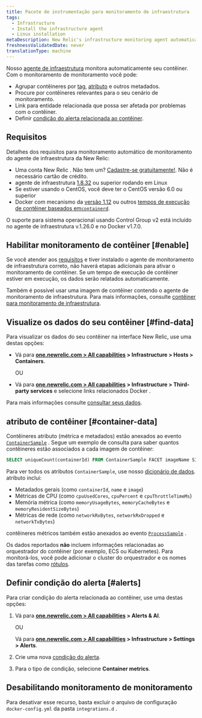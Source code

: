 ```yaml
---
title: Pacote de instrumentação para monitoramento de infraestrutura
tags:
  - Infrastructure
  - Install the infrastructure agent
  - Linux installation
metaDescription: New Relic's infrastructure monitoring agent automatically instruments container runtimes to collect container metrics and metadata.
freshnessValidatedDate: never
translationType: machine
---
```


Nosso [agente de infraestrutura](/docs/welcome-new-relic-infrastructure) monitora automaticamente seu contêiner. Com o monitoramento de monitoramento você pode:

* Agrupar contêineres por [tag](/docs/new-relic-one/use-new-relic-one/core-concepts/tagging-use-tags-organize-group-what-you-monitor), [atributo](#container-data) e outros metadados.
* Procure por contêineres relevantes para o seu cenário de monitoramento.
* Link para entidade relacionada que possa ser afetada por problemas com o contêiner.
* Definir [condição do alerta relacionada ao contêiner](#alerts).

## Requisitos

Detalhes dos requisitos para monitoramento automático de monitoramento do agente de infraestrutura da New Relic:

* Uma conta New Relic . Não tem um? [Cadastre-se gratuitamente!](https://newrelic.com/signup). Não é necessário cartão de crédito.
* agente de infraestrutura [1.8.32](/docs/release-notes/infrastructure-release-notes/infrastructure-agent-release-notes/new-relic-infrastructure-agent-1832) ou superior rodando em Linux
* Se estiver usando o CentOS, você deve ter o CentOS versão 6.0 ou superior
* Docker com mecanismo da [versão 1.12](https://docs.docker.com/engine/release-notes/prior-releases/#1120-2016-07-28) ou outros [tempos de execução de contêiner baseados em`containerd`](https://kubernetes.io/docs/setup/production-environment/container-runtimes).

<Callout variant="important">
  O suporte para sistema operacional usando Control Group v2 está incluído no agente de infraestrutura v.1.26.0 e no Docker v1.7.0.
</Callout>

## Habilitar monitoramento de contêiner [#enable]

Se você atender aos [requisitos](#requirements) e tiver instalado o agente de monitoramento de infraestrutura correto, não haverá etapas adicionais para ativar o monitoramento de contêiner. Se um tempo de execução de contêiner estiver em execução, os dados serão relatados automaticamente.

Também é possível usar uma imagem de contêiner contendo o agente de monitoramento de infraestrutura. Para mais informações, consulte [contêiner para monitoramento de infraestrutura](/docs/infrastructure/install-infrastructure-agent/linux-installation/container-infrastructure-monitoring).

<InstallFeedback/>

## Visualize os dados do seu contêiner [#find-data]

Para visualizar os dados do seu contêiner na interface New Relic, use uma destas opções:

* Vá para <DoNotTranslate>**[one.newrelic.com > All capabilities](https://one.newrelic.com/all-capabilities) > Infrastructure > Hosts > Containers**</DoNotTranslate>.

  OU

* Vá para <DoNotTranslate>**[one.newrelic.com > All capabilities](https://one.newrelic.com/all-capabilities) > Infrastructure > Third-party services**</DoNotTranslate> e selecione links relacionados Docker .

Para mais informações consulte [consultar seus dados](/docs/using-new-relic/data/understand-data/query-new-relic-data).

## atributo de contêiner [#container-data]

Contêineres atributo (métrica e metadados) estão anexados ao evento [`ContainerSample`](/attribute-dictionary/?event=ContainerSample) . Segue um exemplo de consulta para saber quantos contêineres estão associados a cada imagem de contêiner:

```sql
SELECT uniqueCount(containerId) FROM ContainerSample FACET imageName SINCE 1 HOUR AGO TIMESERIES
```

Para ver todos os atributos `ContainerSample`, use nosso [dicionário de dados](/attribute-dictionary/?event=ContainerSample). atributo inclui:

* Metadados gerais (como `containerId`, `name` e `image`)
* Métricas de CPU (como `cpuUsedCores`, `cpuPercent` e `cpuThrottleTimeMs`)
* Memória métrica (como `memoryUsageBytes`, `memoryCacheBytes` e `memoryResidentSizeBytes`)
* Métricas de rede (como `networkRxBytes`, `networkRxDropped` e `networkTxBytes`)

contêineres métricos também estão anexados ao evento [`ProcessSample`](/attribute-dictionary/?event=ProcessSample) .

Os dados reportados **não** incluem informações relacionadas ao orquestrador do contêiner (por exemplo, ECS ou Kubernetes). Para monitorá-los, você pode adicionar o cluster do orquestrador e os nomes das tarefas como [rótulos](https://docs.docker.com/ee/ucp/admin/configure/add-labels-to-cluster-nodes/).

## Definir condição do alerta [#alerts]

Para criar condição do alerta relacionada ao contêiner, use uma destas opções:

1. Vá para <DoNotTranslate>**[one.newrelic.com > All capabilities](https://one.newrelic.com/all-capabilities) > Alerts & AI**</DoNotTranslate>.

   OU

   Vá para <DoNotTranslate>**[one.newrelic.com > All capabilities](https://one.newrelic.com/all-capabilities) > Infrastructure > Settings > Alerts**</DoNotTranslate>.

2. Crie uma nova [condição do alerta](/docs/alerts/new-relic-alerts/defining-conditions/create-alert-conditions).

3. Para o tipo de condição, selecione <DoNotTranslate>**Container metrics**</DoNotTranslate>.

## Desabilitando monitoramento de monitoramento

Para desativar esse recurso, basta excluir o arquivo de configuração `docker-config.yml` da pasta `integrations.d` .